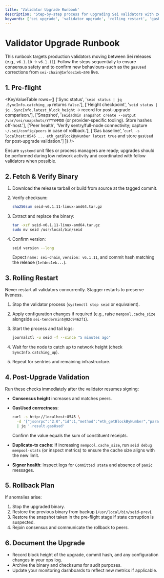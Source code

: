 ```yaml
---
title: 'Validator Upgrade Runbook'
description: 'Step-by-step process for upgrading Sei validators with zero surprises.'
keywords: ['sei upgrade', 'validator upgrade', 'rolling restart', 'gasUsed verification']
---
```



# Validator Upgrade Runbook

This runbook targets production validators moving between Sei releases (e.g., `v6.1.10` → `v6.1.11`). Follow the steps sequentially to ensure consensus safety and to confirm new behaviours-such as the `gasUsed` corrections from `sei-chain@1efdec1eb`-are live.

## 1. Pre-flight

<KeyValueTable
  rows={[
    ['Sync status', '`seid status | jq .SyncInfo.catching_up` returns `false`.'],
    ['Height checkpoint', '`seid status | jq .SyncInfo.latest_block_height` → record for post-upgrade comparison.'],
    ['Snapshot', '`seidadmin snapshot create --output /var/sei/snapshots/YYYYMMDD` (or provider-specific tooling). Store hashes off-host.'],
    ['Peer health', 'Verify sentry/full-node connectivity; capture `~/.sei/config/peers` in case of rollback.'],
    ['Gas baseline', '`curl -s localhost:8545 ... eth_getBlockByNumber latest true` and store `gasUsed` for post-upgrade validation.']
  ]}
/>

Ensure `systemd` unit files or process managers are ready; upgrades should be performed during low network activity and coordinated with fellow validators when possible.

## 2. Fetch & Verify Binary

1. Download the release tarball or build from source at the tagged commit.
2. Verify checksum:

   ```bash copy
   sha256sum seid-v6.1.11-linux-amd64.tar.gz
   ```

3. Extract and replace the binary:

   ```bash copy
   tar -xzf seid-v6.1.11-linux-amd64.tar.gz
   sudo mv seid /usr/local/bin/seid
   ```

4. Confirm version:

   ```bash copy
   seid version --long
   ```

   Expect `name: sei-chain`, `version: v6.1.11`, and commit hash matching the release (`1efdec1eb...`).

## 3. Rolling Restart

<Callout type="warning">Never restart all validators concurrently. Stagger restarts to preserve liveness.</Callout>

1. Stop the validator process (`systemctl stop seid` or equivalent).
2. Apply configuration changes if required (e.g., raise `mempool.cache_size` alongside `sei-tendermint@02c9462f1`).
3. Start the process and tail logs:

   ```bash copy
   journalctl -u seid -f --since "5 minutes ago"
   ```

4. Wait for the node to catch up to network height (check `SyncInfo.catching_up`).
5. Repeat for sentries and remaining infrastructure.

## 4. Post-Upgrade Validation

Run these checks immediately after the validator resumes signing:

- **Consensus height** increases and matches peers.
- **GasUsed correctness**:

  ```bash copy
  curl -s http://localhost:8545 \
    -d '{"jsonrpc":"2.0","id":1,"method":"eth_getBlockByNumber","params":["latest", true]}' \
    | jq '.result.gasUsed'
  ```

  Confirm the value equals the sum of constituent receipts.

- **Duplicate-tx cache**: If increasing `mempool.cache_size`, run `seid debug mempool-stats` (or inspect metrics) to ensure the cache size aligns with the new limit.
- **Signer health**: Inspect logs for `Committed state` and absence of `panic` messages.

## 5. Rollback Plan

If anomalies arise:

1. Stop the upgraded binary.
2. Restore the previous binary from backup (`/usr/local/bin/seid-prev`).
3. Restore the snapshot taken in the pre-flight stage if state corruption is suspected.
4. Rejoin consensus and communicate the rollback to peers.

## 6. Document the Upgrade

- Record block height of the upgrade, commit hash, and any configuration changes in your ops log.
- Archive the binary and checksums for audit purposes.
- Update your monitoring dashboards to reflect new metrics if applicable.
